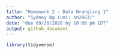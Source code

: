 ```yaml
---
title: "Homework 2 - Data Wrangling 1"
author: "Sydney Ng (uni: sn2863)"
date: "due 09/30/2020 by 10:00 pm EDT"
output: github_document
---
```


```r
library(tidyverse)
```
